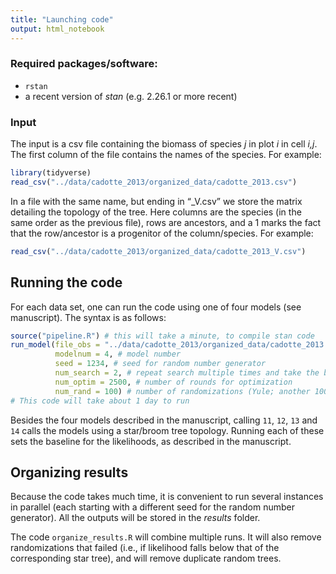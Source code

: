 ```yaml
---
title: "Launching code"
output: html_notebook
---
```


### Required packages/software:

- `rstan`
- a recent version of *stan* (e.g. 2.26.1 or more recent)


### Input

The input is a csv file containing the biomass of species *j* in plot *i* in cell *i,j*. The first column of the file contains the names of the species. For example:

```r
library(tidyverse)
read_csv("../data/cadotte_2013/organized_data/cadotte_2013.csv")
```

In a file with the same name, but ending in "_V.csv" we store the matrix detailing the topology of the tree. Here columns are the species (in the same order as the previous file), rows are ancestors, and a 1 marks the fact that the row/ancestor is a progenitor of the column/species. For example:

```r
read_csv("../data/cadotte_2013/organized_data/cadotte_2013_V.csv")
```

## Running the code

For each data set, one can run the code using one of four models (see manuscript). The syntax is as follows:

```r
source("pipeline.R") # this will take a minute, to compile stan code
run_model(file_obs = "../data/cadotte_2013/organized_data/cadotte_2013.csv", # data, as above
          modelnum = 4, # model number
          seed = 1234, # seed for random number generator
          num_search = 2, # repeat search multiple times and take the best result
          num_optim = 2500, # number of rounds for optimization
          num_rand = 100) # number of randomizations (Yule; another 100 scrambled)
# This code will take about 1 day to run
```

Besides the four models described in the manuscript, calling `11`, `12`, `13` and `14` calls the models using a star/broom tree topology. Running each of these sets the baseline for the likelihoods, as described in the manuscript.

## Organizing results

Because the code takes much time, it is convenient to run several instances in parallel (each starting with a different seed for the random number generator). All the outputs will be stored in the *results* folder.

The code `organize_results.R` will combine multiple runs. It will also remove randomizations that failed (i.e., if likelihood falls below that of the corresponding star tree), and will remove duplicate random trees.


